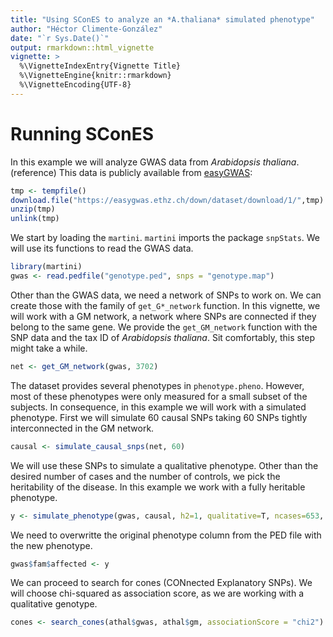 ```yaml
---
title: "Using SConES to analyze an *A.thaliana* simulated phenotype"
author: "Héctor Climente-González"
date: "`r Sys.Date()`"
output: rmarkdown::html_vignette
vignette: >
  %\VignetteIndexEntry{Vignette Title}
  %\VignetteEngine{knitr::rmarkdown}
  %\VignetteEncoding{UTF-8}
---
```


# Running SConES

In this example we will analyze GWAS data from *Arabidopsis thaliana*. (reference) This data is publicly available from [easyGWAS](https://easygwas.ethz.ch/):

```r
tmp <- tempfile()
download.file("https://easygwas.ethz.ch/down/dataset/download/1/",tmp)
unzip(tmp)
unlink(tmp)
```

We start by loading the `martini`. `martini` imports the package `snpStats`. We will use its functions to read the GWAS data.

```r
library(martini)
gwas <- read.pedfile("genotype.ped", snps = "genotype.map")
```

Other than the GWAS data, we need a network of SNPs to work on. We can create those with the family of `get_G*_network` function. In this vignette, we will work with a GM network, a network where SNPs are connected if they belong to the same gene. We provide the `get_GM_network` function with the SNP data and the tax ID of *Arabidopsis thaliana*. Sit comfortably, this step might take a while.

```r
net <- get_GM_network(gwas, 3702)
```

The dataset provides several phenotypes in `phenotype.pheno`. However, most of these phenotypes were only measured for a small subset of the subjects. In consequence, in this example we will work with a simulated phenotype. First we will simulate 60 causal SNPs taking 60 SNPs tightly interconnected in the GM network.

```r
causal <- simulate_causal_snps(net, 60)
```

We will use these SNPs to simulate a qualitative phenotype. Other than the desired number of cases and the number of controls, we pick the heritability of the disease. In this example we work with a fully heritable phenotype.

```r
y <- simulate_phenotype(gwas, causal, h2=1, qualitative=T, ncases=653, ncontrols=654)
```

We need to overwritte the original phenotype column from the PED file with the new phenotype.

```r
gwas$fam$affected <- y
```

We can proceed to search for cones (CONnected Explanatory SNPs). We will choose chi-squared as association score, as we are working with a qualitative genotype.

```r
cones <- search_cones(athal$gwas, athal$gm, associationScore = "chi2")
```
